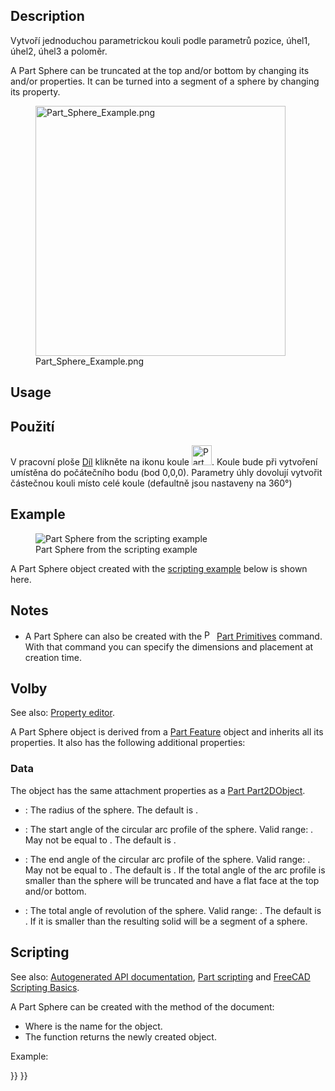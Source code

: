 <languages/>

{{Docnav
|[[Part_Cylinder|Cylinder]]
|[[Part_Cone|Cone]]
|[[Part_Workbench|Part]]
|IconL=Part_Cylinder.svg
|IconR=Part_Cone.svg
|IconC=Workbench_Part.svg
}}

<div class="mw-translate-fuzzy">
{{GuiCommand/cs|Name=Part Sphere|Name/cs=Díl Koule|MenuLocation=Díl -> Koule||Workbenches=[[Part_Workbench/cs|Modul Díl]], Kompletace|SeeAlso=[[Part_CreatePrimitives/cs|Díl Vytváření zákl.geom.tvarů]]}}
</div>

== Description ==

<div class="mw-translate-fuzzy">
Vytvoří jednoduchou parametrickou kouli podle parametrů pozice, úhel1, úhel2, úhel3 a poloměr.
</div>

A Part Sphere can be truncated at the top and/or bottom by changing its {{PropertyData|Angle1}} and/or {{PropertyData|Angle2}} properties. It can be turned into a segment of a sphere by changing its {{PropertyData|Angle3}} property.

[[Image:Part_Sphere_Example.png|400px]]

==Usage==

<div class="mw-translate-fuzzy">
== Použití == 
V pracovní ploše [[Part_Workbench/cs|Díl]] klikněte na ikonu koule [[Image:Part Sphere.png|32px]]. 
Koule bude při vytvoření umístěna do počátečního bodu (bod 0,0,0). Parametry úhly dovolují vytvořit částečnou kouli místo celé koule (defaultně jsou nastaveny na 360°)
</div>

== Example ==

[[Image:Part_Sphere_Scripting_Example.png|thumb|Part Sphere from the scripting example]]

A Part Sphere object created with the [[#Scripting|scripting example]] below is shown here.

== Notes ==

* A Part Sphere can also be created with the [[Image:Part_Primitives.svg|16px]] [[Part_Primitives|Part Primitives]] command. With that command you can specify the dimensions and placement at creation time.

<span id="Properties"></span>
<div class="mw-translate-fuzzy">
== Volby ==
</div>

See also: [[Property_editor|Property editor]].

A Part Sphere object is derived from a [[Part_Feature|Part Feature]] object and inherits all its properties. It also has the following additional properties:

=== Data ===

{{TitleProperty|Attachment}}

The object has the same attachment properties as a [[Part_Part2DObject#Data|Part Part2DObject]].

{{TitleProperty|Sphere}}

* {{PropertyData|Radius|Length}}: The radius of the sphere. The default is {{Value|5mm}}.
* {{PropertyData|Angle1|Angle}}: The start angle of the circular arc profile of the sphere. Valid range: {{Value|-90° &lt;&#61; value &lt;&#61; 90°}}. May not be equal to {{PropertyData|Angle2}}. The default is {{Value|-90°}}.
* {{PropertyData|Angle2|Angle}}: The end angle of the circular arc profile of the sphere. Valid range: {{Value|-90° &lt;&#61; value &lt;&#61; 90°}}. May not be equal to {{PropertyData|Angle1}}. The default is {{Value|90°}}. If the total angle of the arc profile is smaller than {{Value|180°}} the sphere will be truncated and have a flat face at the top and/or bottom.
* {{PropertyData|Angle3|Angle}}: The total angle of revolution of the sphere. Valid range: {{Value|0° &lt; value &lt;&#61; 360°}}. The default is {{Value|360°}}. If it is smaller than {{Value|360°}} the resulting solid will be a segment of a sphere.

== Scripting ==

See also: [https://freecad.github.io/SourceDoc/ Autogenerated API documentation], [[Part_scripting|Part scripting]] and [[FreeCAD_Scripting_Basics|FreeCAD Scripting Basics]].

A Part Sphere can be created with the {{Incode|addObject()}} method of the document:

{{Code|code=
sphere = FreeCAD.ActiveDocument.addObject("Part::Sphere", "mySphere")
}}

* Where {{Incode|"mySphere"}} is the name for the object.
* The function returns the newly created object.

Example:

{{Code|code=
import FreeCAD as App

doc = App.activeDocument()

sphere = doc.addObject("Part::Sphere", "mySphere")
sphere.Radius = 20
sphere.Angle1 = -30
sphere.Angle2 = 45
sphere.Angle3 = 90
sphere.Placement = App.Placement(App.Vector(3, 9, 11), App.Rotation(75, 60, 30))

doc.recompute()
}}


{{Docnav
|[[Part_Cylinder|Cylinder]]
|[[Part_Cone|Cone]]
|[[Part_Workbench|Part]]
|IconL=Part_Cylinder.svg
|IconR=Part_Cone.svg
|IconC=Workbench_Part.svg
}}

{{Part Tools navi{{#translation:}}}}
{{Userdocnavi{{#translation:}}}}